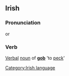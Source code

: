 ==Irish==
===Pronunciation===
{{IPA|[&#712;gob&#601;]}} or {{IPA|[&#712;gobu]}}

===Verb===
[[Verbal]] [[noun]] of '''[[gob#Irish|gob]]''' 'to [[peck]]'

[[Category:Irish language]]